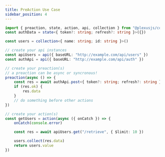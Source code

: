 ```yaml
---
title: PreAction Use Case
sidebar_position: 4
---
```


```ts
import { preaction, state, action, api, collection } from "@plexusjs/core"
const authData = state<{ token?: string; refresh?: string }>({})

const users = collection<{ name: string; id: string }>()

// create your api instances
const apiUsers = api({ baseURL: "http://example.com/api/users" })
const authApi = api({ baseURL: "http://example.com/api/auth" })

// create your preaction(s)
// a preaction can be async or syncronous!
preaction(async () => {
	const res = await authApi.post<{ token?: string; refresh?: string }>("/refresh", { refresh_token: authData.value.refresh })
	if (res.ok) {
		res.data
	}
	// do something before other actions
})

// create your action(s)
const getUsers = action(async ({ onCatch }) => {
	onCatch(console.error)

	const res = await apiUsers.get("/retrieve", { $limit: 10 })

	users.collect(res.data)
	return users.value
})
```
